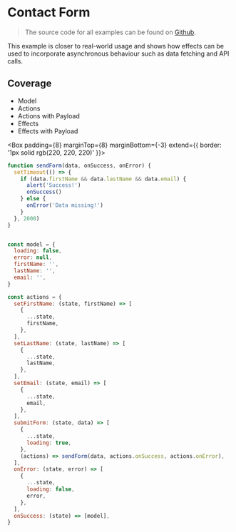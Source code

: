# Contact Form

> The source code for all examples can be found on [Github](https://github.com/robinweser/alveron/tree/master/website/examples/).

This example is closer to real-world usage and shows how effects can be used to incorporate asynchronous behaviour such as data fetching and API calls.

## Coverage

- Model
- Actions
- Actions with Payload
- Effects
- Effects with Payload

<Box
  padding={8}
  marginTop={8}
  marginBottom={-3}
  extend={{ border: '1px solid rgb(220, 220, 220)' }}>
  <ContactForm />
</Box>

```js
function sendForm(data, onSuccess, onError) {
  setTimeout(() => {
    if (data.firstName && data.lastName && data.email) {
      alert('Success!')
      onSuccess()
    } else {
      onError('Data missing!')
    }
  }, 2000)
}


const model = {
  loading: false,
  error: null,
  firstName: '',
  lastName: '',
  email: '',
}

const actions = {
  setFirstName: (state, firstName) => [
    {
      ...state,
      firstName,
    },
  ],
  setLastName: (state, lastName) => [
    {
      ...state,
      lastName,
    },
  ],
  setEmail: (state, email) => [
    {
      ...state,
      email,
    },
  ],
  submitForm: (state, data) => [
    {
      ...state,
      loading: true,
    },
    (actions) => sendForm(data, actions.onSuccess, actions.onError),
  ],
  onError: (state, error) => [
    {
      ...state,
      loading: false,
      error,
    },
  ],
  onSuccess: (state) => [model],
}
```
